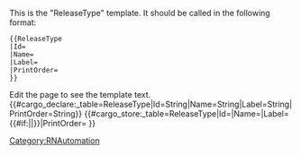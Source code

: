 <noinclude>
This is the "ReleaseType" template.
It should be called in the following format:
<pre>
{{ReleaseType
|Id=
|Name=
|Label=
|PrintOrder=
}}
</pre>
Edit the page to see the template text.
{{#cargo_declare:_table=ReleaseType|Id=String|Name=String|Label=String|PrintOrder=String}}
</noinclude><includeonly>{{#cargo_store:_table=ReleaseType|Id={{{Id|}}}|Name={{{Name|}}}|Label={{#if:{{{Label|}}}|{{{Label|}}}|{{{Name|}}}}}|PrintOrder={{{PrintOrder|}}} }}
</includeonly><noinclude>[[Category:RNAutomation]]</noinclude>